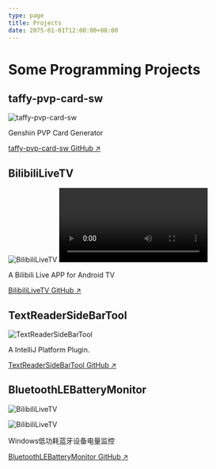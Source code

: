 ```yaml
---
type: page
title: Projects
date: 2075-01-01T12:00:00+08:00
---
```



# Some Programming Projects

## taffy-pvp-card-sw

<Image
  src="https://github.com/muedsa/taffy-pvp-card-sw/raw/main/test/test.png"
  alt="taffy-pvp-card-sw"
  width={1700}
  height={952}
  priority
  className="next-image"
/>

Genshin PVP Card Generator

[taffy-pvp-card-sw GitHub ↗ ](https://github.com/muedsa/taffy-pvp-card-sw)


## BilibiliLiveTV

<Image
  src="https://pic1.zhimg.com/v2-ea323557631fe90ab873daa7814bbff5.png"
  alt="BilibiliLiveTV"
  width={1125}
  height={677}
  priority
  className="next-image"
/>
<video controls>
  <source src="https://github.com/muedsa/BilibiliLiveTV/raw/master/screenshot/record.webm" type="video/webm"/>
</video>

A Bilibili Live APP for Android TV

[BilibiliLiveTV GitHub ↗ ](https://github.com/muedsa/BilibiliLiveTV)

## TextReaderSideBarTool

<Image
  src="https://github.com/muedsa/TextReaderSiderTool/blob/master/record.webp?raw=true"
  alt="TextReaderSideBarTool"
  width={1905}
  height={1006}
  priority
  className="next-image"
/>

A IntelliJ Platform Plugin.

[TextReaderSideBarTool GitHub ↗ ](https://github.com/muedsa/TextReaderSiderTool)


## BluetoothLEBatteryMonitor

<Image
  src="https://raw.githubusercontent.com/MUedsa/BluetoothLEBatteryMonitor/v2.0/screenshot1.png"
  alt="BilibiliLiveTV"
  width={190}
  height={80}
  priority
  className="next-image"
/>

<Image
  src="https://raw.githubusercontent.com/MUedsa/BluetoothLEBatteryMonitor/v2.0/screenshot2.png"
  alt="BilibiliLiveTV"
  width={400}
  height={200}
  priority
  className="next-image"
/>

Windows低功耗蓝牙设备电量监控

[BluetoothLEBatteryMonitor GitHub ↗ ](https://github.com/muedsa/BluetoothLEBatteryMonitor)
